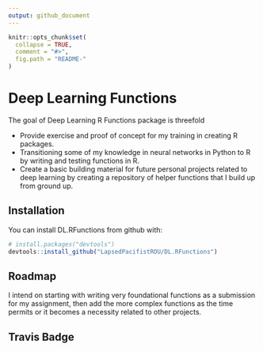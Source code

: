 ```yaml
---
output: github_document
---
```


<!-- README.md is generated from README.Rmd. Please edit that file -->

```r
knitr::opts_chunk$set(
  collapse = TRUE,
  comment = "#>",
  fig.path = "README-"
)
```

# Deep Learning Functions

The goal of Deep Learning R Functions package is threefold

* Provide exercise and proof of concept for my training in creating R packages.
* Transitioning some of my knowledge in neural networks in Python to R by writing and testing functions in R.
* Create a basic building material for future personal projects related to deep learning by creating a repository of helper functions that I build up from ground up.

## Installation

You can install DL.RFunctions from github with:

```r
# install.packages("devtools")
devtools::install_github("LapsedPacifistROU/DL.RFunctions")
```

## Roadmap

I intend on starting with writing very foundational functions as a submission for my assignment, then add the more complex functions as the time permits or it becomes a necessity related to other projects.

## Travis Badge

